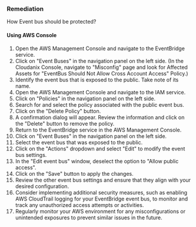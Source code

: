 ### Remediation

How Event bus should be protected?

#### Using AWS Console

1. Open the AWS Management Console and navigate to the EventBridge service.
2. Click on "Event Buses" in the navigation panel on the left side.
    (In the Cloudanix Console, navigate to "Misconfig" page and look for Affected Assets for "EventBus Should Not Allow Cross Account Access" Policy.)
3. Identify the event bus that is exposed to the public. Take note of its name.
4. Open the AWS Management Console and navigate to the IAM service.
5. Click on "Policies" in the navigation panel on the left side.
6. Search for and select the policy associated with the public event bus.
7. Click on the "Delete Policy" button.
8. A confirmation dialog will appear. Review the information and click on the "Delete" button to remove the policy.
9. Return to the EventBridge service in the AWS Management Console.
10. Click on "Event Buses" in the navigation panel on the left side.
11. Select the event bus that was exposed to the public.
12. Click on the "Actions" dropdown and select "Edit" to modify the event bus settings.
13. In the "Edit event bus" window, deselect the option to "Allow public access".
14. Click on the "Save" button to apply the changes.
15. Review the other event bus settings and ensure that they align with your desired configuration.
16. Consider implementing additional security measures, such as enabling AWS CloudTrail logging for your EventBridge event bus, to monitor and track any unauthorized access attempts or activities.
17. Regularly monitor your AWS environment for any misconfigurations or unintended exposures to prevent similar issues in the future.
